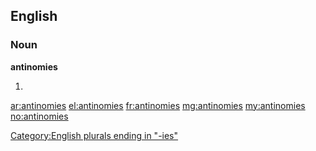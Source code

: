 ==English==

===Noun===
'''antinomies'''

# {{plural of|antinomy}}

[[Category:English plurals ending in "-ies"]]

[[ar:antinomies]]
[[el:antinomies]]
[[fr:antinomies]]
[[mg:antinomies]]
[[my:antinomies]]
[[no:antinomies]]